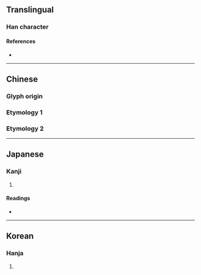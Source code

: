 {{character info}}
==Translingual==

===Han character===
{{Han char|rn=9|rad=人|as=07|sn=9|four=27216|canj=ONAU|ids=⿰亻免}}

====References====
* {{Han ref|kx=0105.150|dkj=00700|dj=0222.040|hdz=10164.050|uh=4FDB|ud=20443|bh=CDE9|bd=52713}}

----

==Chinese==

===Glyph origin===
{{Han etym}}

===Etymology 1===
{{zh-see|俯|v}}

===Etymology 2===
{{zh-see|勉|v}}

----

==Japanese==

===Kanji===
{{ja-kanji|grade=|rs=人07}}

# {{rfdef|ja|sort=人07}}

====Readings====
* {{ja-readings|on=べん,めん,ふ|kun=ふせる}}

----

==Korean==

===Hanja===
{{ko-hanja|면}}

# {{rfdef|ko|sort=人07}}